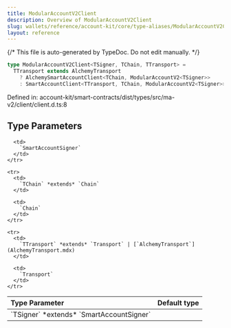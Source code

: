 ```yaml
---
title: ModularAccountV2Client
description: Overview of ModularAccountV2Client
slug: wallets/reference/account-kit/core/type-aliases/ModularAccountV2Client
layout: reference
---
```


{/* This file is auto-generated by TypeDoc. Do not edit manually. */}

```ts
type ModularAccountV2Client<TSigner, TChain, TTransport> =
  TTransport extends AlchemyTransport
    ? AlchemySmartAccountClient<TChain, ModularAccountV2<TSigner>>
    : SmartAccountClient<TTransport, TChain, ModularAccountV2<TSigner>>;
```

Defined in: account-kit/smart-contracts/dist/types/src/ma-v2/client/client.d.ts:8

## Type Parameters

<table>
  <thead>
    <tr>
      <th align="left">Type Parameter</th>
      <th align="left">Default type</th>
    </tr>
  </thead>

  <tbody>
    <tr>
      <td>
        `TSigner` *extends* `SmartAccountSigner`
      </td>

      <td>
        `SmartAccountSigner`
      </td>
    </tr>

    <tr>
      <td>
        `TChain` *extends* `Chain`
      </td>

      <td>
        `Chain`
      </td>
    </tr>

    <tr>
      <td>
        `TTransport` *extends* `Transport` | [`AlchemyTransport`](AlchemyTransport.mdx)
      </td>

      <td>
        `Transport`
      </td>
    </tr>

  </tbody>
</table>
